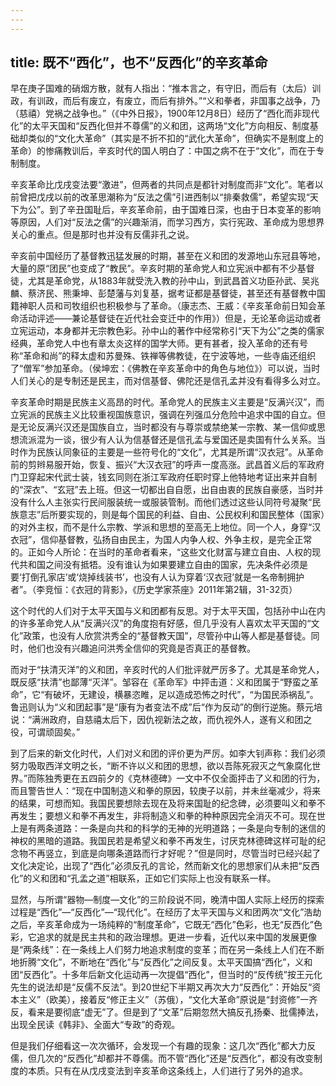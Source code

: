 ```yaml
---
---
---
```

title: 既不“西化”，也不“反西化”的辛亥革命
---



早在庚子国难的硝烟方散，就有人指出：“推本言之，有守旧，而后有（太后）训政，有训政，而后有废立，有废立，而后有排外。”“义和拳者，非国事之战争，乃（慈禧）党祸之战争也。”（《中外日报》，1900年12月8日）经历了“西化而非现代化”的太平天国和“反西化但并不尊儒”的义和团，这两场“文化”方向相反、制度基础却类似的“文化大革命”（其实是不折不扣的“武化大革命”，但确实不是制度上的革命）的惨痛教训后，辛亥时代的国人明白了：中国之病不在于“文化”，而在于专制制度。

辛亥革命比戊戌变法要“激进”，但两者的共同点是都针对制度而非“文化”。笔者以前曾把戊戌以前的改革思潮称为“反法之儒”引进西制以“排秦救儒”，希望实现“天下为公”。到了辛丑国耻后，辛亥革命前，由于国难日深，也由于日本变革的影响等原因，人们对“反法之儒”的兴趣渐消，而学习西方，实行宪政、革命成为思想界关心的重点。但是那时也并没有反儒非孔之说。

辛亥前中国经历了基督教迅猛发展的时期，甚至在义和团的发源地山东冠县等地，大量的原“团民”也变成了“教民”。辛亥时期的革命党人和立宪派中都有不少基督徒，尤其是革命党，从1883年就受洗入教的孙中山，到武昌首义功臣孙武、吴兆麟、蔡济民、熊秉坤、彭楚藩与刘复基，据考证都是基督徒，甚至还有基督教中国籍神职人员和司牧组织也积极参与了革命。（康志杰、王威：《辛亥革命前日知会革命活动评述——兼论基督徒在近代社会变迁中的作用》）但是，无论革命运动或者立宪运动，本身都并无宗教色彩。孙中山的著作中经常称引“天下为公”之类的儒家经典，革命党人中也有章太炎这样的国学大师。更有甚者，投入革命的还有号称“革命和尚”的释太虚和苏曼殊、铁禅等佛教徒，在宁波等地，一些寺庙还组织了“僧军”参加革命。（侯坤宏：《佛教在辛亥革命中的角色与地位》）可以说，当时人们关心的是专制还是民主，而对信基督、佛陀还是信孔孟并没有看得多么对立。

辛亥革命时期是民族主义高昂的时代。革命党人的民族主义主要是“反满兴汉”，而立宪派的民族主义比较重视国族意识，强调在列强瓜分危险中追求中国的自立。但是无论反满兴汉还是国族自立，当时都没有与尊崇或禁绝某一宗教、某一信仰或思想流派混为一谈，很少有人认为信基督还是信孔孟与爱国还是卖国有什么关系。当时作为民族认同象征的主要是一些符号化的“文化”，尤其是所谓“汉衣冠”。从革命前的剪辫易服开始，恢复、振兴“大汉衣冠”的呼声一度高涨。武昌首义后的军政府门卫穿起宋代武士装，钱玄同则在浙江军政府任职时穿上他特地考证出来并自制的“深衣”、“玄冠”去上班。但这一切都出自自愿，出自由衷的民族自豪感，当时并没有什么人主张实行民间服装统一或服装管制。而他们透过这些认同符号凝聚“民族意志”后所要实现的，则是每个国民的利益、自由、公民权利和国民整体（国家）的对外主权，而不是什么宗教、学派和思想的至高无上地位。同一个人，身穿“汉衣冠”，信仰基督教，弘扬自由民主，为国人内争人权、外争主权，是完全正常的。正如今人所论：在当时的革命者看来，“这些文化财富与建立自由、人权的现代共和国之间没有抵牾。没有谁认为如果要建立自由的国家，先决条件必须是要‘打倒孔家店’或‘烧掉线装书’，也没有人认为穿着‘汉衣冠’就是一名帝制拥护者”。（李竞恒：《衣冠的背影》，《历史学家茶座》2011年第2辑，31-32页）

这个时代的人们对于太平天国与义和团都有反思。对于太平天国，包括孙中山在内的许多革命党人从“反满兴汉”的角度抱有好感，但几乎没有人喜欢太平天国的“文化”政策，也没有人欣赏洪秀全的“基督教天国”，尽管孙中山等人都是基督徒。同时，他们也没有兴趣追问洪秀全信仰的究竟是否真正的基督教。

而对于“扶清灭洋”的义和团，辛亥时代的人们批评就严厉多了。尤其是革命党人，既反感“扶清”也鄙薄“灭洋”。邹容在《革命军》中抨击道：义和团属于“野蛮之革命”，它“有破坏，无建设，横暴恣睢，足以造成恐怖之时代”，“为国民添祸乱”。鲁迅则认为“义和团起事”是“康有为者变法不成”后“作为反动”的倒行逆施。蔡元培说：“满洲政府，自慈禧太后下，因仇视新法之故，而仇视外人，遂有义和团之役，可谓顽固矣。”

到了后来的新文化时代，人们对义和团的评价更为严厉。如李大钊声称：我们必须努力吸取西洋文明之长，“断不许以义和团的思想，欲以吾陈死寂灭之气象腐化世界。”而陈独秀更在五四前夕的《克林德碑》一文中不仅全面抨击了义和团的行为，而且警告世人：“现在中国制造义和拳的原因，较庚子以前，并未丝毫减少，将来的结果，可想而知。我国民要想除去现在及将来国耻的纪念碑，必须要叫义和拳不再发生；要想义和拳不再发生，非将制造义和拳的种种原因完全消灭不可。现在世上是有两条道路：一条是向共和的科学的无神的光明道路；一条是向专制的迷信的神权的黑暗的道路。我国民若是希望义和拳不再发生，讨厌克林德碑这样可耻的纪念物不再竖立，到底是向哪条道路而行才好呢？”但是同时，尽管当时已经兴起了文化决定论，出现了“西化”必须反孔的言论，然而新文化的思想家们从未把“反西化”的义和团和“孔孟之道”相联系，正如它们实际上也没有联系一样。

显然，与所谓“器物—制度—文化”的三阶段说不同，晚清中国人实际上经历的探索过程是“西化”—“反西化”—“现代化”。在经历了太平天国与义和团两次“文化”浩劫之后，辛亥革命成为一场纯粹的“制度革命”，它既无“西化”色彩，也无“反西化”色彩，它追求的就是民主共和的政治理想。更进一步看，近代以来中国的发展更像是“两条线”：在一条线上人们努力地追求制度的变革；而在另一条线上人们在不断地折腾“文化”，不断地在“西化”与“反西化”之间反复。太平天国搞“西化”，义和团“反西化”。十多年后新文化运动再一次提倡“西化”，但当时的“反传统”按王元化先生的说法却是“反儒不反法”。到20世纪下半期又再次大力“反西化”：开始反“资本主义”（欧美），接着反“修正主义”（苏俄），“文化大革命”原说是“封资修”一齐反，看来是要彻底“虚无”了。但是到了“文革”后期忽然大搞反孔扬秦、批儒捧法，出现全民读《韩非》、全面大“专政”的奇观。

但是我们仔细看这一次次循环，会发现一个有趣的现象：这几次“西化”都大力反儒，但几次的“反西化”却都并不尊儒。而不管“西化”还是“反西化”，都没有改变制度的本质。只有在从戊戌变法到辛亥革命这条线上，人们进行了另外的追求。